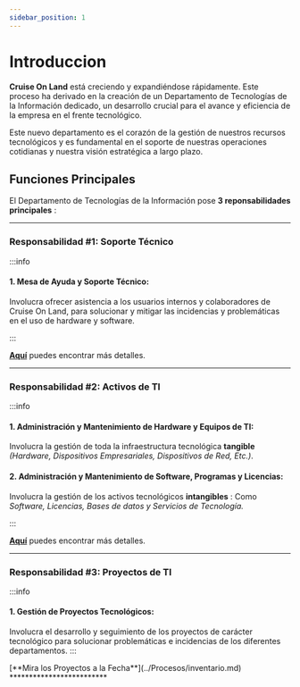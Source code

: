 ```yaml
---
sidebar_position: 1
---
```




# Introduccion

**Cruise On Land** está creciendo y expandiéndose rápidamente. Este proceso ha derivado en la creación de un Departamento de Tecnologías de la Información dedicado, un desarrollo crucial para el avance y eficiencia de la empresa en el frente tecnológico.

Este nuevo departamento es el corazón de la gestión de nuestros recursos tecnológicos y es fundamental en el soporte de nuestras operaciones cotidianas y nuestra visión estratégica a largo plazo.





## Funciones Principales

El Departamento de Tecnologías de la Información pose **3 reponsabilidades principales** :

******************

### Responsabilidad #1: Soporte Técnico


:::info


#### 1. **Mesa de Ayuda y Soporte Técnico**: 

Involucra ofrecer asistencia a los usuarios internos y colaboradores de Cruise On Land, para solucionar y mitigar las incidencias y problemáticas en el uso de hardware y software.



:::

[**Aquí**](../Procesos/soporte.md) puedes encontrar más detalles. 


****************************
### Responsabilidad #2: Activos de TI


:::info


#### 1. **Administración y Mantenimiento de Hardware y Equipos de TI**: 

Involucra la gestión de toda la infraestructura tecnológica **tangible** *(Hardware, Dispositivos Empresariales, Dispositivos de Red, Etc.)*.

#### 2. **Administración y Mantenimiento de Software, Programas y Licencias**: 

Involucra la gestión de los activos tecnológicos **intangibles** : Como *Software, Licencias, Bases de datos y Servicios de Tecnología.*

:::

[**Aquí**](../Procesos/inventario.md) puedes encontrar más detalles. 

************************


### Responsabilidad #3: Proyectos de TI


:::info
#### 1. **Gestión de Proyectos Tecnológicos**: 

Involucra el desarrollo y seguimiento de los proyectos de carácter tecnológico para solucionar problemáticas e incidencias de los diferentes departamentos.
:::

<div className="centered-content">
  [**Mira los Proyectos a la Fecha**](../Procesos/inventario.md)
</div>
*************************

<!-- <div className="centered-container">
  <CustomButton url="/your-url">Click Me</CustomButton>
</div> -->